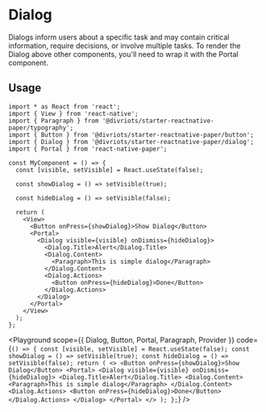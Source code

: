 

# Dialog

Dialogs inform users about a specific task and may contain critical information, require decisions, or involve multiple tasks. To render the Dialog above other components, you'll need to wrap it with the Portal component.

## Usage

```tsx
import * as React from 'react';
import { View } from 'react-native';
import { Paragraph } from '@divriots/starter-reactnative-paper/typography';
import { Button } from '@divriots/starter-reactnative-paper/button';
import { Dialog } from '@divriots/starter-reactnative-paper/dialog';
import { Portal } from 'react-native-paper';

const MyComponent = () => {
  const [visible, setVisible] = React.useState(false);

  const showDialog = () => setVisible(true);

  const hideDialog = () => setVisible(false);

  return (
    <View>
      <Button onPress={showDialog}>Show Dialog</Button>
      <Portal>
        <Dialog visible={visible} onDismiss={hideDialog}>
          <Dialog.Title>Alert</Dialog.Title>
          <Dialog.Content>
            <Paragraph>This is simple dialog</Paragraph>
          </Dialog.Content>
          <Dialog.Actions>
            <Button onPress={hideDialog}>Done</Button>
          </Dialog.Actions>
        </Dialog>
      </Portal>
    </View>
  );
};
```

<Playground
  scope={{ Dialog, Button, Portal, Paragraph, Provider }}
  code={`
() => {
  const [visible, setVisible] = React.useState(false);
  const showDialog = () => setVisible(true);
  const hideDialog = () => setVisible(false);
  return (
    <>
      <Button onPress={showDialog}>Show Dialog</Button>
      <Portal>
        <Dialog visible={visible} onDismiss={hideDialog}>
          <Dialog.Title>Alert</Dialog.Title>
          <Dialog.Content>
            <Paragraph>This is simple dialog</Paragraph>
          </Dialog.Content>
          <Dialog.Actions>
            <Button onPress={hideDialog}>Done</Button>
          </Dialog.Actions>
        </Dialog>
      </Portal>
    </>
  );
};
`}
/>
